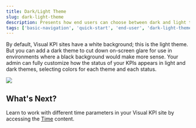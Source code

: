 ```yaml
---
title: Dark/Light Theme
slug: dark-light-theme
description: Presents how end users can choose between dark and light themes in Transpara's Visual KPIs software.
tags: ['basic-navigation', 'quick-start', 'end-user', 'dark-light-theme', 'background']
---
```



By default, Visual KPI sites have a white background; this is the light theme. But you can add a dark theme to cut down on-screen glare for use in environments where a black background would make more sense. Your admin can fully customize how the status of your KPIs appears in light and dark themes, selecting colors for each theme and each status.

<Image src="media/end-user/basic-navigation/dark-light-theme/lightdarktheme.gif"/>

## What's Next?

Learn to work with different time parameters in your Visual KPI site by accessing the [Time](/end-user/basic-navigation/time) content.